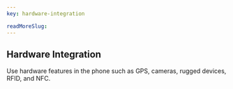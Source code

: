 ```yaml
---
key: hardware-integration

readMoreSlug:
---
```


## Hardware Integration

Use hardware features in the phone such as GPS, cameras, rugged devices, RFID, and NFC.